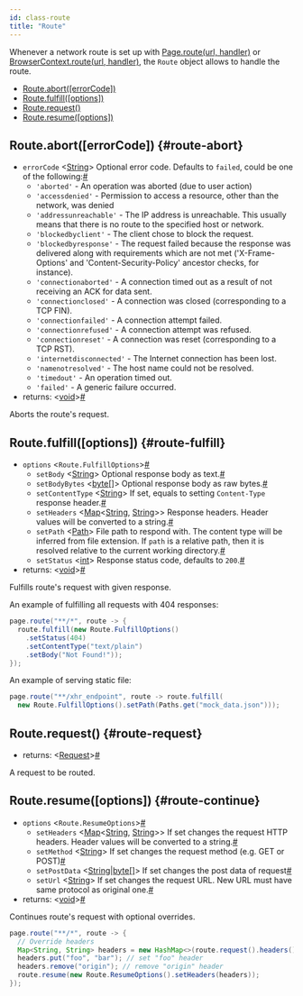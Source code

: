 ```yaml
---
id: class-route
title: "Route"
---
```


Whenever a network route is set up with [Page.route(url, handler)](./api/class-page.mdx#page-route) or [BrowserContext.route(url, handler)](./api/class-browsercontext.mdx#browser-context-route), the `Route` object allows to handle the route.


- [Route.abort([errorCode])](./api/class-route.mdx#route-abort)
- [Route.fulfill([options])](./api/class-route.mdx#route-fulfill)
- [Route.request()](./api/class-route.mdx#route-request)
- [Route.resume([options])](./api/class-route.mdx#route-continue)

## Route.abort([errorCode]) {#route-abort}
- `errorCode`<a aria-hidden="true" tabindex="-1" class="list-anchor-link" id="route-error-code-param-error-code"/> &#60;[String]&#62; Optional error code. Defaults to `failed`, could be one of the following:<a href="#route-error-code-param-error-code" class="list-anchor">#</a>
  * `'aborted'` - An operation was aborted (due to user action)
  * `'accessdenied'` - Permission to access a resource, other than the network, was denied
  * `'addressunreachable'` - The IP address is unreachable. This usually means that there is no route to the specified host or network.
  * `'blockedbyclient'` - The client chose to block the request.
  * `'blockedbyresponse'` - The request failed because the response was delivered along with requirements which are not met ('X-Frame-Options' and 'Content-Security-Policy' ancestor checks, for instance).
  * `'connectionaborted'` - A connection timed out as a result of not receiving an ACK for data sent.
  * `'connectionclosed'` - A connection was closed (corresponding to a TCP FIN).
  * `'connectionfailed'` - A connection attempt failed.
  * `'connectionrefused'` - A connection attempt was refused.
  * `'connectionreset'` - A connection was reset (corresponding to a TCP RST).
  * `'internetdisconnected'` - The Internet connection has been lost.
  * `'namenotresolved'` - The host name could not be resolved.
  * `'timedout'` - An operation timed out.
  * `'failed'` - A generic failure occurred.
- returns:<a aria-hidden="true" tabindex="-1" class="list-anchor-link" id="route-abort-return"/> &#60;[void]&#62;<a href="#route-abort-return" class="list-anchor">#</a>

Aborts the route's request.

## Route.fulfill([options]) {#route-fulfill}
- `options`<a aria-hidden="true" tabindex="-1" class="list-anchor-link" id="route-options-param-options"/> &#60;`Route.FulfillOptions`&#62;<a href="#route-options-param-options" class="list-anchor">#</a>
  - `setBody`<a aria-hidden="true" tabindex="-1" class="list-anchor-link" id="route-body-param-body"/> &#60;[String]&#62; Optional response body as text.<a href="#route-body-param-body" class="list-anchor">#</a>
  - `setBodyBytes`<a aria-hidden="true" tabindex="-1" class="list-anchor-link" id="route-body-bytes-param-body-bytes"/> &#60;[byte&#91;&#93;]&#62; Optional response body as raw bytes.<a href="#route-body-bytes-param-body-bytes" class="list-anchor">#</a>
  - `setContentType`<a aria-hidden="true" tabindex="-1" class="list-anchor-link" id="route-content-type-param-content-type"/> &#60;[String]&#62; If set, equals to setting `Content-Type` response header.<a href="#route-content-type-param-content-type" class="list-anchor">#</a>
  - `setHeaders`<a aria-hidden="true" tabindex="-1" class="list-anchor-link" id="route-headers-param-headers"/> &#60;[Map]<[String], [String]>&#62; Response headers. Header values will be converted to a string.<a href="#route-headers-param-headers" class="list-anchor">#</a>
  - `setPath`<a aria-hidden="true" tabindex="-1" class="list-anchor-link" id="route-path-param-path"/> &#60;[Path]&#62; File path to respond with. The content type will be inferred from file extension. If `path` is a relative path, then it is resolved relative to the current working directory.<a href="#route-path-param-path" class="list-anchor">#</a>
  - `setStatus`<a aria-hidden="true" tabindex="-1" class="list-anchor-link" id="route-status-param-status"/> &#60;[int]&#62; Response status code, defaults to `200`.<a href="#route-status-param-status" class="list-anchor">#</a>
- returns:<a aria-hidden="true" tabindex="-1" class="list-anchor-link" id="route-fulfill-return"/> &#60;[void]&#62;<a href="#route-fulfill-return" class="list-anchor">#</a>

Fulfills route's request with given response.

An example of fulfilling all requests with 404 responses:

```java
page.route("**/*", route -> {
  route.fulfill(new Route.FulfillOptions()
    .setStatus(404)
    .setContentType("text/plain")
    .setBody("Not Found!"));
});
```

An example of serving static file:

```java
page.route("**/xhr_endpoint", route -> route.fulfill(
  new Route.FulfillOptions().setPath(Paths.get("mock_data.json")));
```

## Route.request() {#route-request}
- returns:<a aria-hidden="true" tabindex="-1" class="list-anchor-link" id="route-request-return"/> &#60;[Request]&#62;<a href="#route-request-return" class="list-anchor">#</a>

A request to be routed.

## Route.resume([options]) {#route-continue}
- `options`<a aria-hidden="true" tabindex="-1" class="list-anchor-link" id="route-options-param-options"/> &#60;`Route.ResumeOptions`&#62;<a href="#route-options-param-options" class="list-anchor">#</a>
  - `setHeaders`<a aria-hidden="true" tabindex="-1" class="list-anchor-link" id="route-headers-param-headers"/> &#60;[Map]<[String], [String]>&#62; If set changes the request HTTP headers. Header values will be converted to a string.<a href="#route-headers-param-headers" class="list-anchor">#</a>
  - `setMethod`<a aria-hidden="true" tabindex="-1" class="list-anchor-link" id="route-method-param-method"/> &#60;[String]&#62; If set changes the request method (e.g. GET or POST)<a href="#route-method-param-method" class="list-anchor">#</a>
  - `setPostData`<a aria-hidden="true" tabindex="-1" class="list-anchor-link" id="route-post-data-param-post-data"/> &#60;[String]|[byte&#91;&#93;]&#62; If set changes the post data of request<a href="#route-post-data-param-post-data" class="list-anchor">#</a>
  - `setUrl`<a aria-hidden="true" tabindex="-1" class="list-anchor-link" id="route-url-param-url"/> &#60;[String]&#62; If set changes the request URL. New URL must have same protocol as original one.<a href="#route-url-param-url" class="list-anchor">#</a>
- returns:<a aria-hidden="true" tabindex="-1" class="list-anchor-link" id="route-continue-return"/> &#60;[void]&#62;<a href="#route-continue-return" class="list-anchor">#</a>

Continues route's request with optional overrides.

```java
page.route("**/*", route -> {
  // Override headers
  Map<String, String> headers = new HashMap<>(route.request().headers());
  headers.put("foo", "bar"); // set "foo" header
  headers.remove("origin"); // remove "origin" header
  route.resume(new Route.ResumeOptions().setHeaders(headers));
});
```


[Browser]: ./api/class-browser.mdx "Browser"
[BrowserContext]: ./api/class-browsercontext.mdx "BrowserContext"
[BrowserType]: ./api/class-browsertype.mdx "BrowserType"
[ConsoleMessage]: ./api/class-consolemessage.mdx "ConsoleMessage"
[Dialog]: ./api/class-dialog.mdx "Dialog"
[Download]: ./api/class-download.mdx "Download"
[ElementHandle]: ./api/class-elementhandle.mdx "ElementHandle"
[FileChooser]: ./api/class-filechooser.mdx "FileChooser"
[Frame]: ./api/class-frame.mdx "Frame"
[JSHandle]: ./api/class-jshandle.mdx "JSHandle"
[Keyboard]: ./api/class-keyboard.mdx "Keyboard"
[Mouse]: ./api/class-mouse.mdx "Mouse"
[Page]: ./api/class-page.mdx "Page"
[Playwright]: ./api/class-playwright.mdx "Playwright"
[PlaywrightException]: ./api/class-playwrightexception.mdx "PlaywrightException"
[Request]: ./api/class-request.mdx "Request"
[Response]: ./api/class-response.mdx "Response"
[Route]: ./api/class-route.mdx "Route"
[Selectors]: ./api/class-selectors.mdx "Selectors"
[TimeoutError]: ./api/class-timeouterror.mdx "TimeoutError"
[Touchscreen]: ./api/class-touchscreen.mdx "Touchscreen"
[Tracing]: ./api/class-tracing.mdx "Tracing"
[Video]: ./api/class-video.mdx "Video"
[WebSocket]: ./api/class-websocket.mdx "WebSocket"
[WebSocketFrame]: ./api/class-websocketframe.mdx "WebSocketFrame"
[Worker]: ./api/class-worker.mdx "Worker"
[Element]: https://developer.mozilla.org/en-US/docs/Web/API/element "Element"
[EvaluationArgument]: ./core-concepts.mdx#evaluation-argument "EvaluationArgument"
[Promise]: https://developer.mozilla.org/en-US/docs/Web/JavaScript/Reference/Global_Objects/Promise "Promise"
[iterator]: https://developer.mozilla.org/en-US/docs/Web/JavaScript/Reference/Iteration_protocols "Iterator"
[origin]: https://developer.mozilla.org/en-US/docs/Glossary/Origin "Origin"
[selector]: https://developer.mozilla.org/en-US/docs/Web/CSS/CSS_Selectors "selector"
[Serializable]: https://developer.mozilla.org/en-US/docs/Web/JavaScript/Reference/Global_Objects/JSON/stringify#Description "Serializable"
[UIEvent.detail]: https://developer.mozilla.org/en-US/docs/Web/API/UIEvent/detail "UIEvent.detail"
[UnixTime]: https://en.wikipedia.org/wiki/Unix_time "Unix Time"
[xpath]: https://developer.mozilla.org/en-US/docs/Web/XPath "xpath"

[boolean]: https://docs.oracle.com/javase/tutorial/java/nutsandbolts/datatypes.html "boolean"
[byte&#91;&#93;]: https://docs.oracle.com/javase/tutorial/java/nutsandbolts/datatypes.html "byte[]"
[Consumer]: https://docs.oracle.com/javase/8/docs/api/java/util/function/Consumer.html "Consumer"
[double]: https://docs.oracle.com/javase/tutorial/java/nutsandbolts/datatypes.html "double"
[InputStream]: https://docs.oracle.com/javase/8/docs/api/java/io/InputStream.html "InputStream"
[int]: https://docs.oracle.com/javase/tutorial/java/nutsandbolts/datatypes.html "int"
[List]: https://docs.oracle.com/javase/8/docs/api/java/util/List.html "List"
[Map]: https://docs.oracle.com/javase/8/docs/api/java/util/Map.html "Map"
[null]: https://docs.oracle.com/javase/specs/jls/se8/html/jls-3.html#jls-3.10.7 "null"
[Object]: https://docs.oracle.com/javase/8/docs/api/java/lang/Object.html "Object"
[Path]: https://docs.oracle.com/javase/8/docs/api/java/nio/file/Path.html "Path"
[Pattern]: https://docs.oracle.com/javase/8/docs/api/java/util/regex/Pattern.html "Pattern"
[Predicate]: https://docs.oracle.com/javase/8/docs/api/java/util/function/Predicate.html "Predicate"
[void]: https://docs.oracle.com/javase/tutorial/java/javaOO/methods.html "void"
[Runnable]: https://docs.oracle.com/javase/8/docs/api/java/lang/Runnable.html "Runnable"
[RuntimeException]: https://docs.oracle.com/javase/8/docs/api/java/lang/RuntimeException.html "RuntimeException"
[String]: https://docs.oracle.com/javase/8/docs/api/java/lang/String.html "String"

[all available image tags]: https://mcr.microsoft.com/v2/playwright/java/tags/list "all available image tags"
[Docker Hub]: https://hub.docker.com/_/microsoft-playwright-java "Docker Hub"
[Dockerfile.focal]: https://github.com/microsoft/playwright-java/blob/master/Dockerfile.focal "Dockerfile.focal"